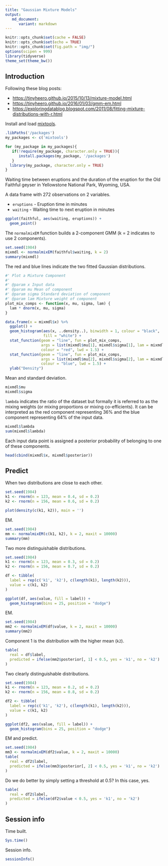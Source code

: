 ```yaml
---
title: "Gaussian Mixture Models"
output:
   md_document:
      variant: markdown
---
```


```r
knitr::opts_chunk$set(cache = FALSE)
knitr::opts_chunk$set(echo = TRUE)
knitr::opts_chunk$set(fig.path = "img/")
options(scipen = 999)
library(tidyverse)
theme_set(theme_bw())
```

## Introduction

Following these blog posts:

* <https://tinyheero.github.io/2015/10/13/mixture-model.html>
* <https://tinyheero.github.io/2016/01/03/gmm-em.html>
* <https://exploringdatablog.blogspot.com/2011/08/fitting-mixture-distributions-with-r.html>

Install and load [mixtools](https://cran.r-project.org/web/packages/mixtools/index.html).

```r
.libPaths('/packages')
my_packages <- c('mixtools')

for (my_package in my_packages){
   if(!require(my_package, character.only = TRUE)){
      install.packages(my_package, '/packages')
   }
  library(my_package, character.only = TRUE)
}
```

Waiting time between eruptions and the duration of the eruption for the Old Faithful geyser in Yellowstone National Park, Wyoming, USA.

A data frame with 272 observations on 2 variables.

* `eruptions` - Eruption time in minutes
* `waiting` - Waiting time to next eruption in minutes

```r
ggplot(faithful, aes(waiting, eruptions)) +
  geom_point()
```

The `normalmixEM` function builds a 2-component GMM (k = 2 indicates to use 2 components).

```r
set.seed(1984)
mixmdl <- normalmixEM(faithful$waiting, k = 2)
summary(mixmdl)
```

The red and blue lines indicate the two fitted Gaussian distributions.

```r
#' Plot a Mixture Component
#' 
#' @param x Input data
#' @param mu Mean of component
#' @param sigma Standard deviation of component
#' @param lam Mixture weight of component
plot_mix_comps <- function(x, mu, sigma, lam) {
  lam * dnorm(x, mu, sigma)
}

data.frame(x = mixmdl$x) %>%
  ggplot() +
  geom_histogram(aes(x, ..density..), binwidth = 1, colour = "black", 
                 fill = "white") +
  stat_function(geom = "line", fun = plot_mix_comps,
                args = list(mixmdl$mu[1], mixmdl$sigma[1], lam = mixmdl$lambda[1]),
                colour = "red", lwd = 1.5) +
  stat_function(geom = "line", fun = plot_mix_comps,
                args = list(mixmdl$mu[2], mixmdl$sigma[2], lam = mixmdl$lambda[2]),
                colour = "blue", lwd = 1.5) +
  ylab("Density")
```

Mean and standard deviation.

```r
mixmdl$mu
mixmdl$sigma
```

`lambda` indicates the ratio of the dataset but formally it is referred to as the mixing weights (or mixing proportions or mixing co-efficients). It can be interpreted as the red component representing 36% and the blue component representing 64% of the input data.

```r
mixmdl$lambda
sum(mixmdl$lambda)
```

Each input data point is assigned a posterior probability of belonging to one of these components.

```r
head(cbind(mixmdl$x, mixmdl$posterior))
```

## Predict

When two distributions are close to each other.

```r
set.seed(1984)
k1 <- rnorm(n = 123, mean = 0.4, sd = 0.2)
k2 <- rnorm(n = 156, mean = 0.6, sd = 0.2)

plot(density(c(k1, k2)), main = '')
```

EM.

```r
set.seed(1984)
mm <- normalmixEM(c(k1, k2), k = 2, maxit = 10000)
summary(mm)
```

Two more distinguishable distributions.

```r
set.seed(1984)
k1 <- rnorm(n = 123, mean = 0.3, sd = 0.2)
k2 <- rnorm(n = 156, mean = 0.7, sd = 0.2)

df <- tibble(
  label = rep(c('k1', 'k2'), c(length(k1), length(k2))),
  value = c(k1, k2)
)

ggplot(df, aes(value, fill = label)) +
  geom_histogram(bins = 25, position = "dodge")
```

EM.

```r
set.seed(1984)
mm2 <- normalmixEM(df$value, k = 2, maxit = 10000)
summary(mm2)
```

Component 1 is the distribution with the higher mean (`k2`).

```r
table(
  real = df$label,
  predicted = ifelse(mm2$posterior[, 1] < 0.5, yes = 'k1', no = 'k2')
)
```

Two clearly distinguishable distributions.

```r
set.seed(1984)
k1 <- rnorm(n = 123, mean = 0.2, sd = 0.2)
k2 <- rnorm(n = 156, mean = 0.8, sd = 0.2)

df2 <- tibble(
  label = rep(c('k1', 'k2'), c(length(k1), length(k2))),
  value = c(k1, k2)
)

ggplot(df2, aes(value, fill = label)) +
  geom_histogram(bins = 25, position = "dodge")
```

EM and predict.

```r
set.seed(1984)
mm3 <- normalmixEM(df2$value, k = 2, maxit = 10000)
table(
  real = df2$label,
  predicted = ifelse(mm3$posterior[, 2] < 0.5, yes = 'k1', no = 'k2')
)
```

Do we do better by simply setting a threshold at 0.5? In this case, yes.

```r
table(
  real = df2$label,
  predicted = ifelse(df2$value < 0.5, yes = 'k1', no = 'k2')
)
```

## Session info

Time built.

```r
Sys.time()
```

Session info.

```r
sessionInfo()
```
